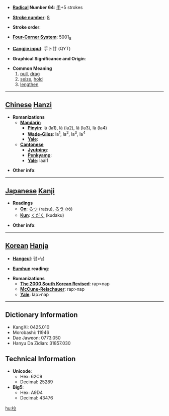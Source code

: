 * '''[[Wiktionary:Chinese radical index| Radical]] Number 64''': [[Wiktionary:Chinese radical index 手|手]]+5 strokes

* '''[[Wiktionary:Chinese total strokes index|Stroke number]]''': [[Wiktionary:Chinese total strokes index 8|8]]

* '''Stroke order''': 

* '''[[Wiktionary:Chinese four corner index|Four-Corner System]]''': 5001<sub>8</sub>

* '''[[Wiktionary:Chinese Cangjie index|Cangjie input]]''': 手卜廿 (QYT)

* '''Graphical Significance and Origin''': 

* '''Common Meaning'''
*#[[pull]], [[drag]]
*# [[seize]], [[hold]]
*# [[lengthen]]


----

== [[Chinese]] [[Hanzi]] ==

* '''Romanizations'''
** '''[[Mandarin]]'''
*** '''[[Pinyin]]''': lā (la1), lá (la2), lǎ (la3), là (la4)
*** '''[[Wade-Giles]]''': la<sup>1</sup>, la<sup>2</sup>, la<sup>3</sup>, la<sup>4</sup>
*** '''[[Yale]]''': 
** '''[[Cantonese]]'''
*** '''[[Jyutping]]''':
*** '''[[Penkyamp]]''': 
*** '''[[Yale]]''': laai1

* '''Other info''': 

----

== [[Japanese]] [[Kanji]] ==

* '''Readings'''
** '''[[On]]''': [[らつ]] (ratsu), [[ろう]] (rō)
** '''[[Kun]]''': [[くだく]] (kudaku)

* '''Other info''':  

----

== [[Korean]] [[Hanja]] ==

* '''[[Hangeul]]''': 랍>납

* '''[[Eumhun]] reading''': 

* '''Romanizations'''
** '''[[The 2000 South Korean Revised Romanization|The 2000 South Korean Revised]]''': rap>nap
** '''[[McCune-Reischauer]]''': rap>nap
** '''[[Yale]]''': lap>nap

----

== Dictionary Information ==

* KangXi: 0425.010
* Morobashi: 11946
* Dae Jaweon: 0773.050
* Hanyu Da Zidian: 31857.030

== Technical Information ==

* '''Unicode''':
** Hex: 62C9
** Decimal: 25289
* '''Big5''':
** Hex: A9D4
** Decimal: 43476

[[hu:拉]]